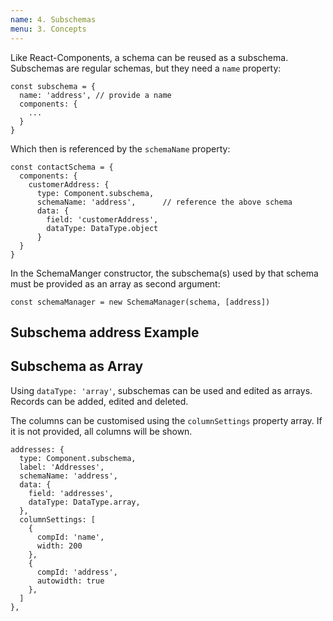 ```yaml
---
name: 4. Subschemas
menu: 3. Concepts
---
```


Like React-Components, a schema can be reused as a subschema.
Subschemas are regular schemas, but they need a `name` property:

    const subschema = {
      name: 'address', // provide a name
      components: {
        ...
      }
    }

Which then is referenced by the `schemaName` property:

    const contactSchema = {
      components: {
        customerAddress: {
          type: Component.subschema,
          schemaName: 'address',      // reference the above schema
          data: {
            field: 'customerAddress',
            dataType: DataType.object
          }
      }
    }

In the SchemaManger constructor, the subschema(s) used by that schema must be provided as an array as second argument:

    const schemaManager = new SchemaManager(schema, [address])

## Subschema address Example

<Form schemaName={'addresses'} subschemaName={'address'}/>

## Subschema as Array

Using `dataType: 'array'`, subschemas can be used and edited as arrays.
Records can be added, edited and deleted.

The columns can be customised using the `columnSettings` property array.
If it is not provided, all columns will be shown.

    addresses: {
      type: Component.subschema,
      label: 'Addresses',
      schemaName: 'address',
      data: {
        field: 'addresses',
        dataType: DataType.array,
      },
      columnSettings: [
        {
          compId: 'name',
          width: 200
        },
        {
          compId: 'address',
          autowidth: true
        },
      ]
    },

<Form schemaName={'addressesArray'} subschemaName={'address'}/>


